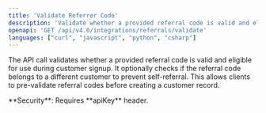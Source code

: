 ```yaml
---
title: 'Validate Referrer Code'
description: 'Validate whether a provided referral code is valid and eligible for use during customer signup.'
openapi: 'GET /api/v4.0/integrations/referrals/validate'
languages: ["curl", "javascript", "python", "csharp"]
---
```


The API call validates whether a provided referral code is valid and eligible for use during customer signup. It optionally checks if the referral code belongs to a different customer to prevent self-referral. This allows clients to pre-validate referral codes before creating a customer record.

<Info>
**Security**: Requires **apiKey** header.
</Info>
